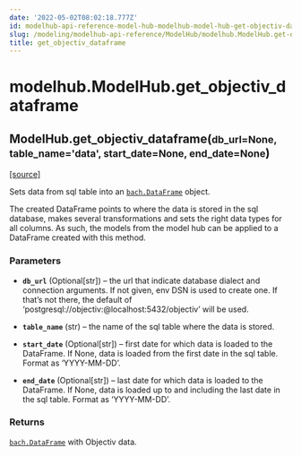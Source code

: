```yaml
---
date: '2022-05-02T08:02:18.777Z'
id: modelhub-api-reference-model-hub-modelhub-model-hub-get-objectiv-dataframe
slug: /modeling/modelhub-api-reference/ModelHub/modelhub.ModelHub.get-objectiv-dataframe/
title: get_objectiv_dataframe
---
```


# modelhub.ModelHub.get_objectiv_dataframe

<div class="method">

<h2 class="signature-class"><span class="additional-name">ModelHub.</span><span class="name">get_objectiv_dataframe(</span><small class="parameter-list"><span class="parameter" id="db_url">db_url=None</span>, <span class="parameter" id="table_name">table_name='data'</span>, <span class="parameter" id="start_date">start_date=None</span>, <span class="parameter" id="end_date">end_date=None</span></small>)</h2>


&#8203;<span class="view-source">[[source]](https://github.com/objectiv/objectiv-analytics/blob/main/modelhub/modelhub/modelhub.py)</span>

<div class="content">

Sets data from sql table into an [`bach.DataFrame`](/docs/modeling/bach/api-reference/DataFrame/bach.DataFrame/#bach.DataFrame) object.

The created DataFrame points to where the data is stored in the sql database, makes several
transformations and sets the right data types for all columns. As such, the models from the model hub
can be applied to a DataFrame created with this method.


### Parameters

* **`db_url`** (Optional[str]) – the url that indicate database dialect and connection arguments. If not given, env DSN
is used to create one. If that’s not there, the default of
‘postgresql://objectiv:@localhost:5432/objectiv’ will be used.

* **`table_name`** (str) – the name of the sql table where the data is stored.

* **`start_date`** (Optional[str]) – first date for which data is loaded to the DataFrame. If None, data is loaded from
the first date in the sql table. Format as ‘YYYY-MM-DD’.

* **`end_date`** (Optional[str]) – last date for which data is loaded to the DataFrame. If None, data is loaded up to
and including the last date in the sql table. Format as ‘YYYY-MM-DD’.



### Returns

[`bach.DataFrame`](/docs/modeling/bach/api-reference/DataFrame/bach.DataFrame/#bach.DataFrame) with Objectiv data.



</div>

</div>

